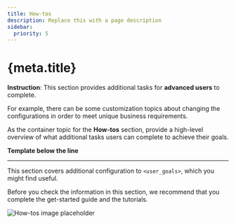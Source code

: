 ```yaml
---
title: How-tos
description: Replace this with a page description
sidebar:
  priority: 5
---
```


# {meta.title}

**Instruction**: This section provides additional tasks for **advanced users** to complete.

For example, there can be some customization topics about changing the configurations in order to meet unique business requirements.

As the container topic for the **How-tos** section, provide a high-level overview of what additional tasks users can complete to achieve their goals.

**Template below the line**

---

This section covers additional configuration to `<user_goals>`, which you might find useful.

Before you check the information in this section, we recommend that you complete the get-started guide and the tutorials.

![How-tos image placeholder](.././img/author/placeholder-product-hero-feature-552x414.png)
